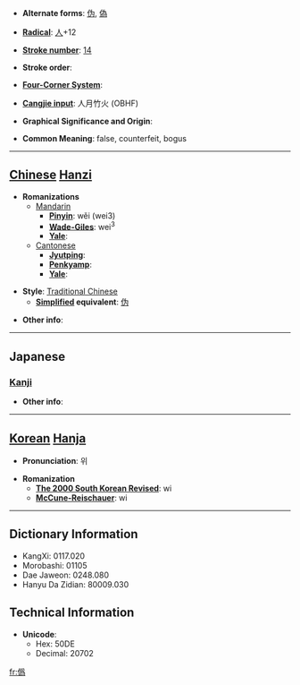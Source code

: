 * '''Alternate forms''': [[伪]], [[偽]]

* '''[[Wiktionary:Chinese radical index| Radical]]''': [[Wiktionary:Chinese radical index 人|人]]+12

* '''[[Wiktionary:Chinese total strokes index|Stroke number]]''': [[Wiktionary:Chinese total strokes index 14|14]]

* '''Stroke order''': 

* '''[[Wiktionary:Chinese four corner index|Four-Corner System]]''': 

* '''[[Wiktionary:Chinese Cangjie index|Cangjie input]]''': 人月竹火 (OBHF)

* '''Graphical Significance and Origin''': 

* '''Common Meaning''': false, counterfeit, bogus

----

== [[Chinese]] [[Hanzi]] ==

* '''Romanizations'''
** [[Mandarin]]
*** '''[[Pinyin]]''': wěi (wei3)
*** '''[[Wade-Giles]]''': wei<sup>3</sup>
*** '''[[Yale]]''': 
**[[Cantonese]]
***'''[[Jyutping]]''':
***'''[[Penkyamp]]''': 
***'''[[Yale]]''': 

* '''Style''': [[Traditional Chinese]] 
** '''[[Simplified Chinese|Simplified]] equivalent''': [[伪]]

* '''Other info''': 

----

==Japanese==
===[[Kanji]]===
{{kanji|on readings=[[ぎ]] (gi), [[か]] (ka)|kun readings=[[いつわる]] (itsuwaru), [[にせ]] (nise), [[いつわり]] (itsuwari)}}

* '''Other info''':  

----

== [[Korean]] [[Hanja]] ==

* '''Pronunciation''': 위

* '''Romanization'''
** '''[[The 2000 South Korean Revised Romanization|The 2000 South Korean Revised]]''': wi
** '''[[McCune-Reischauer]]''': wi

----

== Dictionary Information ==

* KangXi: 0117.020
* Morobashi: 01105
* Dae Jaweon: 0248.080
* Hanyu Da Zidian: 80009.030

== Technical Information ==

* '''Unicode''':
** Hex: 50DE
** Decimal: 20702

[[fr:僞]]